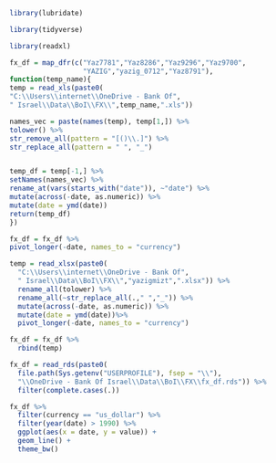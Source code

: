 
```r

library(lubridate)

library(tidyverse)

library(readxl)

```


```r


fx_df = map_dfr(c("Yaz7781","Yaz8286","Yaz9296","Yaz9700",
                  "YAZIG","yazig_0712","Yaz8791"),
function(temp_name){
temp = read_xls(paste0(
"C:\\Users\\internet\\OneDrive - Bank Of",
" Israel\\Data\\BoI\\FX\\",temp_name,".xls"))

names_vec = paste(names(temp), temp[1,]) %>%
tolower() %>%
str_remove_all(pattern = "[()\\.]") %>%
str_replace_all(pattern = " ", "_")


temp_df = temp[-1,] %>%
setNames(names_vec) %>%
rename_at(vars(starts_with("date")), ~"date") %>%
mutate(across(-date, as.numeric)) %>%
mutate(date = ymd(date))
return(temp_df)
})

fx_df = fx_df %>%
pivot_longer(-date, names_to = "currency")

temp = read_xlsx(paste0(
  "C:\\Users\\internet\\OneDrive - Bank Of",
  " Israel\\Data\\BoI\\FX\\","yazigmizt",".xlsx")) %>% 
  rename_all(tolower) %>% 
  rename_all(~str_replace_all(.," ","_")) %>% 
  mutate(across(-date, as.numeric)) %>%
  mutate(date = ymd(date))%>%
  pivot_longer(-date, names_to = "currency")

fx_df = fx_df %>% 
  rbind(temp)

```


```r

fx_df = read_rds(paste0(
  file.path(Sys.getenv("USERPROFILE"), fsep = "\\"),
  "\\OneDrive - Bank Of Israel\\Data\\BoI\\FX\\fx_df.rds")) %>% 
  filter(complete.cases(.))


```


```r

fx_df %>% 
  filter(currency == "us_dollar") %>% 
  filter(year(date) > 1990) %>% 
  ggplot(aes(x = date, y = value)) + 
  geom_line() + 
  theme_bw()




```

